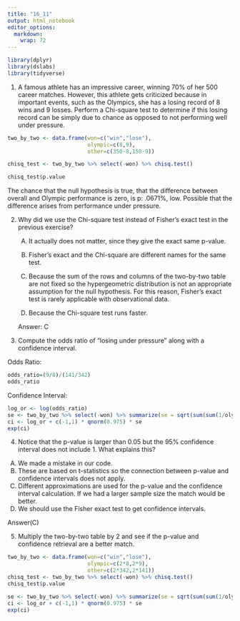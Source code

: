 ```yaml
---
title: "16_11"
output: html_notebook
editor_options: 
  markdown: 
    wrap: 72
---
```


```r
library(dplyr)
library(dslabs)
library(tidyverse)
```

1.  ::: {#Q1}
    A famous athlete has an impressive career, winning 70% of her 500
    career matches. However, this athlete gets criticized because in
    important events, such as the Olympics, she has a losing record of 8
    wins and 9 losses. Perform a Chi-square test to determine if this
    losing record can be simply due to chance as opposed to not
    performing well under pressure.
    :::

```r
two_by_two <- data.frame(won=c("win","lose"), 
                         olympic=c(8,9), 
                         other=c(350-8,150-9)) 

chisq_test <- two_by_two %>% select(-won) %>% chisq.test() 

chisq_test$p.value

```

The chance that the null hypothesis is true, that the difference between
overall and Olympic performance is zero, is p: .0671%, low. Possible
that the difference arises from performance under pressure.

2.  ::: {#Q2}
    Why did we use the Chi-square test instead of Fisher's exact test in
    the previous exercise?
    :::

    A.  It actually does not matter, since they give the exact same
        p-value.

    B.  Fisher's exact and the Chi-square are different names for the
        same test.

    C.  Because the sum of the rows and columns of the two-by-two table
        are not fixed so the hypergeometric distribution is not an
        appropriate assumption for the null hypothesis. For this reason,
        Fisher's exact test is rarely applicable with observational
        data.

    D.  Because the Chi-square test runs faster.

    Answer: C

3.  ::: {#Q3}
    Compute the odds ratio of "losing under pressure" along with a
    confidence interval.
    :::

Odds Ratio:

```r
odds_ratio=(9/8)/(141/342)
odds_ratio

```

Confidence Interval:

```r
log_or <- log(odds_ratio)
se <- two_by_two %>% select(-won) %>% summarize(se = sqrt(sum(sum(1/olympic)+sum(1/other)))) %>% pull(se)
ci <- log_or + c(-1,1) * qnorm(0.975) * se
exp(ci)

```

4.  ::: {Q4}
    Notice that the p-value is larger than 0.05 but the 95% confidence
    interval does not include 1. What explains this?
    :::

```{=html}
<!-- -->
```
A.  We made a mistake in our code.
B.  These are based on t-statistics so the connection between p-value
    and confidence intervals does not apply.
C.  Different approximations are used for the p-value and the confidence
    interval calculation. If we had a larger sample size the match would
    be better.
D.  We should use the Fisher exact test to get confidence intervals.

Answer(C)

5.  ::: {#Q5}
    Multiply the two-by-two table by 2 and see if the p-value and
    confidence retrieval are a better match.
    :::

```r
two_by_two <- data.frame(won=c("win","lose"), 
                         olympic=c(2*8,2*9), 
                         other=c(2*342,2*141))
chisq_test <- two_by_two %>% select(-won) %>% chisq.test() 
chisq_test$p.value

```
```r
se <- two_by_two %>% select(-won) %>% summarize(se = sqrt(sum(sum(1/olympic)+sum(1/other)))) %>% pull(se)
ci <- log_or + c(-1,1) * qnorm(0.975) * se
exp(ci)

```

